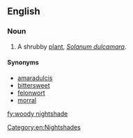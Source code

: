 ==English==

===Noun===
{{en-noun|head=[[woody]] [[nightshade]]}}

# {{context|herbalism|lang=en}} A shrubby [[plant]], ''[[Solanum dulcamara]]''.

====Synonyms====
* [[amaradulcis]]
* [[bittersweet]]
* [[felonwort]]
* [[morral]]

[[Category:en:Nightshades]]

[[fy:woody nightshade]]